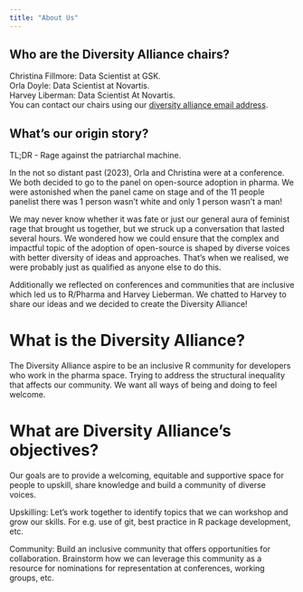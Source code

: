 ```yaml
---
title: "About Us"
---
```


::: green-box
# Who are the Diversity Alliance chairs?
Christina Fillmore: Data Scientist at GSK.    
Orla Doyle: Data Scientist at Novartis.      
Harvey Liberman: Data Scientist At Novartis.  
You can contact our chairs using our [diversity alliance email address](mailto:diversityalliance@opensourceinpharma.com). 
:::

::: blue-box
# What's our origin story?
TL;DR - Rage against the patriarchal machine. 

In the not so distant past (2023), Orla and Christina were at a conference. We both decided to go to the panel on open-source adoption in pharma. We were astonished when the panel came on stage and of the 11 people panelist there was 1 person wasn't white and only 1 person wasn't a man! 

We may never know whether it was fate or just our general aura of feminist rage that brought us together, but we struck up a conversation that lasted several hours. We wondered how we could ensure that the complex and impactful topic of the adoption of open-source is shaped by diverse voices with better diversity of ideas and approaches. That's when we realised, we were probably just as qualified as anyone else to do this. 

Additionally we reflected on conferences and communities that are inclusive which led us to R/Pharma and Harvey Lieberman. We chatted to Harvey to share our ideas and we decided to create the Diversity Alliance!    
:::

::: teal-box
# What is the Diversity Alliance? 
The Diversity Alliance aspire to be an inclusive R community for developers who work in the pharma space. Trying to address the structural inequality that affects our community. We want all ways of being and doing to feel welcome.

# What are Diversity Alliance's objectives? 
Our goals are to provide a welcoming, equitable and supportive space for people to upskill, share knowledge and build a community of diverse voices. 

Upskilling:
Let's work together to identify topics that we can workshop and grow our skills. For e.g. use of git, best practice in R package development, etc. 

Community:
Build an inclusive community that offers opportunities for collaboration. Brainstorm how we can leverage this community as a resource for nominations for representation at conferences, working groups, etc. 
:::
